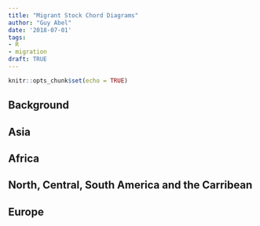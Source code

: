 ```yaml
---
title: "Migrant Stock Chord Diagrams"
author: "Guy Abel"
date: '2018-07-01'
tags:
- R
- migration
draft: TRUE
---
```


```r
knitr::opts_chunk$set(echo = TRUE)
```

## Background

## Asia 

<!-- ![ ](/img/abel-asia-ani10.gif) -->


## Africa


<!-- ![ ](/img/abel-africa-ani10.gif) -->

## North, Central, South America and the Carribean

<!-- ![ ](/img/abel-americas-ani10.gif) -->

## Europe

<!-- ![ ](/img/abel-europe-ani10.gif) -->



